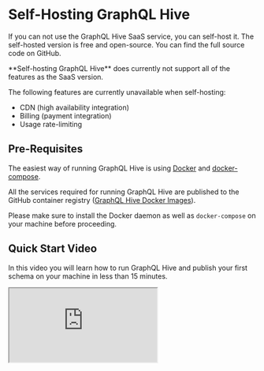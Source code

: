 
# Self-Hosting GraphQL Hive

If you can not use the GraphQL Hive SaaS service, you can self-host it. The self-hosted version is
free and open-source. You can find the full source code on GitHub.

<Callout>
  **Self-hosting GraphQL Hive** does currently not support all of the features as the SaaS version.

The following features are currently unavailable when self-hosting:

- CDN (high availability integration)
- Billing (payment integration)
- Usage rate-limiting

</Callout>

## Pre-Requisites

The easiest way of running GraphQL Hive is using [Docker](https://www.docker.com/) and
[docker-compose](https://docs.docker.com/compose/).

All the services required for running GraphQL Hive are published to the GitHub container registry
([GraphQL Hive Docker Images](https://github.com/kamilkisiela?tab=packages&repo_name=graphql-hive)).

Please make sure to install the Docker daemon as well as `docker-compose` on your machine before
proceeding.

## Quick Start Video

In this video you will learn how to run GraphQL Hive and publish your first schema on your machine
in less than 15 minutes.

<iframe
  src="https://www.youtube.com/embed/H57aej4cW2I"
  title="GraphQL Hive Self-Hosted Quick Start"
/>

## Running GraphQL Hive

First download the `docker-compose.community.yml` file from the
[GitHub repository](https://github.com/kamilkisiela/graphql-hive/blob/main/docker-compose.community.yml)
using `wget`. This's going to download the latest version available.

<Callout type="info">
  Note: make sure you've Docker installed to be able to continue with the setup process.
</Callout>
> You can also download the file directly from GitHub, if you don't have wget installed using the link below
```bash
wget https://raw.githubusercontent.com/kamilkisiela/graphql-hive/main/docker-compose.community.yml
```

After downloading the `docker-compose.community.yml` file, this includes all the services required
for running Hive locally in a self hosted environment. But before we can spin it up, we first need
to set some environment variables.

<Callout>
  **Docker Tag.** Docker images are built and published for each single commit within the GraphQL
  Hive repository and tagged with the corresponding commit sha. You can also find all available
  images on the [Hive Docker Registry
  Overview](https://github.com/kamilkisiela?tab=packages&repo_name=graphql-hive). We recommend using
  one of the latest versions. Right now we do not have a stable release strategy yet. However, every
  commit on the `main` branch can be considered as stable as it is the version we are running in
  production. After picking a version set the `DOCKER_TAG` environment variable to that value (e.g.
  `export DOCKER_TAG=":3b635063294a4636ee89579f57e531de04ef087f"`). We do not recommend using the
  tag `latest`. Instead use an exact commit from the `main` branch.
</Callout>

```bash
export DOCKER_REGISTRY="ghcr.io/kamilkisiela/graphql-hive/"
export DOCKER_TAG=":latest" # Pin this to an exact commit hash from our `main` branch, we publish a Docker image per each commit on main, and for PRs.
export HIVE_ENCRYPTION_SECRET=$(openssl rand -hex 16)
export HIVE_APP_BASE_URL="http://localhost:8080"
export HIVE_EMAIL_FROM="no-reply@graphql-hive.com"
export SUPERTOKENS_API_KEY=$(openssl rand -hex 16)
export CLICKHOUSE_USER="clickhouse"
export CLICKHOUSE_PASSWORD=$(openssl rand -hex 16)
export REDIS_PASSWORD=$(openssl rand -hex 16)
export POSTGRES_USER="postgres"
export POSTGRES_PASSWORD=$(openssl rand -hex 16)
export POSTGRES_DB="registry"
export MINIO_ROOT_USER="minioadmin"
export MINIO_ROOT_PASSWORD="minioadmin"
export CDN_AUTH_PRIVATE_KEY=$(openssl rand -hex 16)
```

<Callout type="info">
  We recommend saving the environment variables in a file that you can reuse later. E.g. a `.env` file that you
  can later on expand using `source .env`. We are using `openssl` here for generating passwords on the fly.

You can also embed the values within a new docker-compose file by running
`docker-compose -f docker-compose.community.yml config > docker-compose.with-env.yml` after setting
the environment variables.

</Callout>

After setting the environment variables, pull the required images for GraphQL Hive services. This's
going to take some time if you're doing it for the first time.

```bash
docker compose -f docker-compose.community.yml pull
```

After it's done, you can start the GraphQL Hive services using `docker compose`.

```bash
docker compose -f docker-compose.community.yml up
# or of you embedded the environment variables into your docker compose file and called it `docker-compose.with-env.yml`
docker compose -f docker-compose.with-env.yml up
```

Wait until all the services are up and running.

Congratulations 🥳, you just started your own GraphQL Hive instance.

You'll notice the folder named `.hive` at your root directory that has been mounted from docker
representing the volumes for the different storages used by Hive services like `postgres` and
`minio`, etc... So yes data are currently local but we'll discuss that further more in the
`Next Steps` section.

> Note: deleting this directory will end up with a loss of data, as this directory is acting as a volume for storing the data from Hive dependencies: database and storage

## Testing GraphQL Hive

Visit `http://localhost:8080` in your browser and start using GraphQL Hive! The usage reporting
endpoint is bound to `http://localhost:8081`. The GraphQL API is bound to `http://localhost:8082`.
The artifacts bucket is bound to `http://localhost:8083`.

Firstly, you can head to `http://localhost:8080` in your browser and start using GraphQL Hive!
You'll need to Sign Up for an account by inputting your email and password. And once you do you'll
see your personal organization that has been automatically created for you by default.

### Creating first project and target

Now that we have GraphQL Hive setup locally, signed up and logged into our dashboard. We can start
creating our first project which we're going to push graphql schemas to.

So you're going to click on the `Create a Project` button on the top right, give it a name and choose
your project type. You're going to see all sorts of types `Single` which is the most common and
there're also `Federation` and `Stitching` but what's also nice is that you can define your own
custom endpoints for schema validation and schema building. I'm going to go with `Single` but you can
choose what best suits your needs. Then click `Create Project`, you're going to be redirected to your
project page where you're going to see 3 listed targets created for you by default:

- `development`
- `production`
- `staging`

We're going to use the `development` target in this guide and as soon as you click it you'll see this
message:

> Hive is waiting for your first schema.
>
> You can publish a schema with Hive CLI and Hive Client

If you already have a Nodejs project with a graphql schema that's great you can skip over the next
step, but if not so we're going to initialize a new package in our directory, you can use your
preferred package manager to do so:

```bash
# you can do the same with npm or yarn
pnpm init
```

Then create a `schema.graphql` file wherever you want, you can put it at the root for example with
any simple graphql schema like the following:

```graphql
type Query {
  hello: String!
}
```

You also need to have a git repository initilaized for your project, because Hive automatically uses
the last commit hash to determine who the author is and ties the schema with the commit hash. So
we're gonna do that.

```bash
git init
```

Make sure you exclude the following in your `.gitignore` file, because you don't wanna push those in
your commits:

```
node_modules
.hive
hive.json
.env
```

Make sure to at least have a single commit so that Hive can associate the schema with it.

```bash
git add .
git commit -m"init"
```

Now that you've your Nodejs project setup, start by installing the GraphQL Hive CLI which we're
gonna use to interact with Hive's server.

```bash
# you can do the same with npm or yarn
pnpm i -D @graphql-hive/cli
```

<Callout type="info">
  We recommend that you install the GraphQL Hive CLI as a dev dependency
</Callout>

After installing it, the CLI's bin is set to `hive` which means you can check if it was installed by
using this command:

```bash
# you can do the same with npm or yarn
pnpm hive --version
```

Make sure you get an output specifiying the installed version for your CLI.

And since we're using the Self Hosted version, we need to configure the Hive CLI to use our local
endpoint, by creating a `hive.json` file at the root of your directory. Then specify the `registry`
key to point it our local registry instead of the cloud version one and the value is gonna be
`http://localhost:8082/graphql` where its running.

Additionally the schemas registry only allows trusted sources to be able to push to them, so we have
to create an access token by heading back to our project page, specifically on the target(in this
guide it's `development`) then go to the settings tab, if you scroll donw a bit you're gonna see the
`Tokens` section, click the `Generate New Token` button, give it a name then we'll have to set some
permissions for that token, so expand the `All targets` section then give the `Registry` a
`Read & Write` access. Click the `Generate Token` button, then copy the token value. Head back to
the `hive.json` config file then add a new key `token` and paste the value from your clipboard.

Now we're all setup to use the GraphQL Hive CLI against our Setup!

We can publish our first schema by using:

```bash
pnpm hive schema:publish ./schema.graphql
```

Go to the `Schema` tab in your project target and you're gonna see your latest published schema.

## Next Steps
## Bounded Ports Reference

| Port | Purpose                      |
| ---- | ---------------------------- |
| 8080 | Hive's Main App UI           |
| 8081 | The Usage Reporting Endpoint |
| 8082 | The GraphQL API              |
| 8083 | The Artifacts Bucket         |

After doing your first testing with GraphQL Hive you should consider the following steps:

- Evaluate whether you want to run Databases yourself within Docker or instead use a managed
  database service.
- Set up backups for your data.
- Set up a CD pipeline for deploying GraphQL Hive to your Cloud Provider or bare-metal server of
  choice (e.g. a Kubernetes cluster or Docker Swarm)
- Set up a monitoring solution for your GraphQL Hive instance (leverage healthchecks, sentry error
  reporting, prometheus metrics, etc.).
- Configure the `emails` service to use a real email provider (by default it uses `sendmail`).
- Watch and follow the
  [GraphQL Hive GitHub repository](https://github.com/kamilkisiela/graphql-hive) for new releases
  and updates.
- Set up a weekly reminder for updating your GraphQL Hive instance to the latest version and
  applying maintenance.
- Get yourself familiar with SuperTokens and follow their changelogs in order to keep your
  SuperTokens instance up-to-date.

You can review the configuration options of all the services in the corresponding Readme files.

- [`@hive/server`](https://github.com/kamilkisiela/graphql-hive/tree/main/packages/services/server/README.md)
- [`@hive/schema`](https://github.com/kamilkisiela/graphql-hive/tree/main/packages/services/schema/README.md)
- [`@hive/webhooks`](https://github.com/kamilkisiela/graphql-hive/tree/main/packages/services/webhooks/README.md)
- [`@hive/usage`](https://github.com/kamilkisiela/graphql-hive/tree/main/packages/services/usage/README.md)
- [`@hive/usage-ingestor`](https://github.com/kamilkisiela/graphql-hive/tree/main/packages/services/usage-ingestor/README.md)
- [`@hive/tokens`](https://github.com/kamilkisiela/graphql-hive/tree/main/packages/services/tokens/README.md)
- [`@hive/storage`](https://github.com/kamilkisiela/graphql-hive/tree/main/packages/services/storage/README.md)
- [`@hive/emails`](https://github.com/kamilkisiela/graphql-hive/tree/main/packages/services/emails/README.md)

